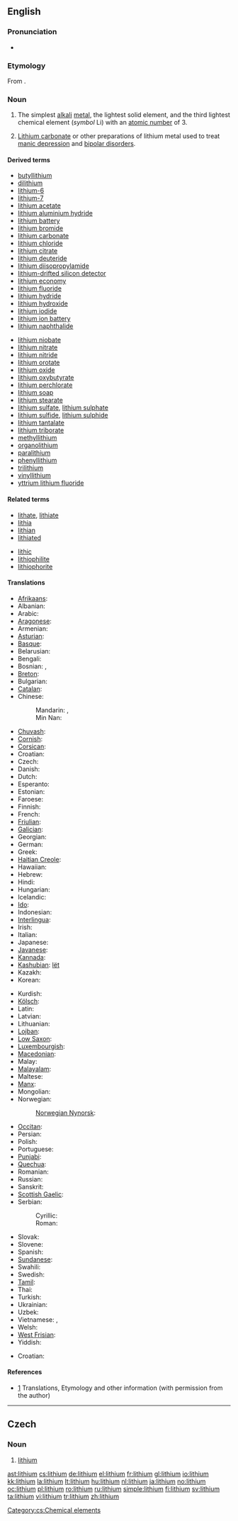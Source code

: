 {{wikipedia|Lithium pharmacology}}
{{wikipedia|Lithium}}
{{also|Lithium}}
==English==
{{elements|Li|helium|He|beryllium|Be}}

===Pronunciation===
* {{IPA|/ˈlɪθiəm/}}

===Etymology===
From {{etyl|el}} {{term|sc=Grek|λίθος|tr=lithos||stone|lang=el}}.

===Noun===
{{en-noun|-}}

# {{element}} The simplest [[alkali]] [[metal]], the lightest solid element, and the third lightest chemical element (''symbol'' Li) with an [[atomic number]] of 3.
# {{pharmaceutical drug}} [[lithium carbonate|Lithium carbonate]] or other preparations of lithium metal used to treat [[manic depression]] and [[bipolar disorder]]s.

====Derived terms====
{{rel-top|terms derived from "lithium"}}
* [[butyllithium]]
* [[dilithium]]
* [[lithium-6]]
* [[lithium-7]]
* [[lithium acetate]]
* [[lithium aluminium hydride]]
* [[lithium battery]]
* [[lithium bromide]]
* [[lithium carbonate]]
* [[lithium chloride]]
* [[lithium citrate]]
* [[lithium deuteride]]
* [[lithium diisopropylamide]]
* [[lithium-drifted silicon detector]]
* [[lithium economy]]
* [[lithium fluoride]]
* [[lithium hydride]]
* [[lithium hydroxide]]
* [[lithium iodide]]
* [[lithium ion battery]]
* [[lithium naphthalide]]
{{rel-mid}}
* [[lithium niobate]]
* [[lithium nitrate]]
* [[lithium nitride]]
* [[lithium orotate]]
* [[lithium oxide]]
* [[lithium oxybutyrate]]
* [[lithium perchlorate]]
* [[lithium soap]]
* [[lithium stearate]]
* [[lithium sulfate]], [[lithium sulphate]]
* [[lithium sulfide]], [[lithium sulphide]]
* [[lithium tantalate]]
* [[lithium triborate]]
* [[methyllithium]]
* [[organolithium]]
* [[paralithium]]
* [[phenyllithium]]
* [[trilithium]]
* [[vinyllithium]]
* [[yttrium lithium fluoride]]
{{rel-bottom}}

====Related terms====
{{rel-top|terms related to "lithium"}}
* [[lithate]], [[lithiate]]
* [[lithia]]
* [[lithian]]
* [[lithiated]]
{{rel-mid}}
* [[lithic]]
* [[lithiophilite]]
* [[lithiophorite]]
{{rel-bottom}}

====Translations====
{{trans-top|chemical element}}
* [[Afrikaans]]: {{t-|af|litium|xs=Afrikaans}}
* Albanian: {{t-|sq|litiumi|xs=Albanian}}
* Arabic: {{t|ar|ليثيوم|m|tr=líθyum|sc=Arab}}
* [[Aragonese]]: {{t-|an|litio|xs=Aragonese}}
* Armenian: {{t-|hy|լիթիում|tr=lit‘ium|sc=Hayeren|xs=Armenian}}
* [[Asturian]]: {{t+|ast|litiu|xs=Asturian}}
* [[Basque]]: {{t|eu|litioa|xs=Basque}}
* Belarusian: {{t|be|лiтый|m|tr=lítyj|sc=Cyrl|xs=Belarusian}}
* Bengali: {{t-|bn|লিথিযাম|sc=Beng|xs=Bengali}}
* Bosnian: {{t-|bs|litij|m}}, {{t-|bs|litijum|m}}
* [[Breton]]: {{t|br|litiom|xs=Breton}}
* Bulgarian: {{t-|bg|литий|m|tr=lítij|sc=Cyrl}}
* [[Catalan]]: {{t-|ca|liti|m}}
* Chinese:
*: Mandarin: {{t-|cmn|鋰|sc=Hani|xs=Mandarin}}, {{t-|cmn|锂|tr=lǐ|sc=Hani|xs=Mandarin}}
*: Min Nan: {{t-|nan|li|xs=Min Nan}}
* [[Chuvash]]: {{tø|cv|лити|sc=Cyrl|xs=Chuvash}}
* [[Cornish]]: {{t|kw|lythyum|xs=Cornish}}
* [[Corsican]]: {{t-|co|litiu|xs=Corsican}}
* Croatian: {{t-|hr|litij|m|alt=lȋtīj}}
* Czech: {{t+|cs|lithium|m}}
* Danish: {{t-|da|lithium}}
* Dutch: {{t+|nl|lithium|n}}
* Esperanto: {{t-|eo|litio|xs=Esperanto}}
* Estonian: {{t-|et|liitium}}
* Faroese: {{t-|fo|lithium|xs=Faroese}}
* Finnish: {{t+|fi|litium}}
* French: {{t+|fr|lithium|m}}
* [[Friulian]]: {{tø|fur|liti|xs=Friulian}}
* [[Galician]]: {{t+|gl|litio|xs=Galician}}
* Georgian: {{t-|ka|ლითიუმი|tr=litiumi|xs=Georgian}}
* German: {{t+|de|Lithium|n}}
* Greek: {{t|el|λίθιο|n|tr=líthio|sc=Grek}}
* [[Haitian Creole]]: {{tø|ht|lityòm|xs=Haitian Creole}}
* Hawaiian: {{tø|haw|likiuma|xs=Hawaiian}}
* Hebrew: {{t+|he|ליתיום|tr=lityum|sc=Hebr}}
* Hindi: {{t-|hi|लिथियम|sc=Deva|xs=Hindi}}
* Hungarian: {{t+|hu|lítium}}
* Icelandic: {{t+|is|litín}}
* [[Ido]]: {{t-|io|litio|xs=Ido}}
* Indonesian: {{t-|id|litium|xs=Indonesian}}
* [[Interlingua]]: {{t-|ia|lithium|xs=Interlingua}}
* Irish: {{t-|ga|litiam|xs=Irish}}
* Italian: {{t+|it|litio|m}}
* Japanese: {{t+|ja|リチウム|tr=richiumu|sc=Jpan}}
* [[Javanese]]: {{t-|jv|litium|xs=Javanese}}
* [[Kannada]]: {{t-|kn|ಲಥಯಮ|xs=Kannada}}
* [[Kashubian]]: [[lët]]
* Kazakh: {{t-|kk|литий|tr=litii|sc=Cyrl|xs=Kazakh}}
* Korean: {{t+|ko|리튬|tr=rityum|sc=Hang}}
{{trans-mid}}
* Kurdish: {{t-|ku|lîtyûm}}
* [[Kölsch]]: {{tø|ksh|Lithium|xs=Kölsch}}
* Latin: {{t+|la|lithium}}
* Latvian: {{t-|lv|litijs|xs=Latvian}}
* Lithuanian: {{t+|lt|litis|xs=Lithuanian}}
* [[Lojban]]: {{t-|jbo|roksodna|xs=Lojban}}
* [[Low Saxon]]: {{t-|nds|lithium|xs=Low Saxon}}
* [[Luxembourgish]]: {{t-|lb|Lithium|xs=Luxembourgish}}
* [[Macedonian]]: {{t|mk|литиум|tr=litium|sc=Cyrl|xs=Macedonian}}
* Malay: {{t-|ms|litium|xs=Malay}}
* [[Malayalam]]: {{t-|ml|ലിഥിയം|xs=Malayalam}}
* Maltese: {{t|mt|litju|xs=Maltese}}
* [[Manx]]: {{t-|gv|litçhey|xs=Manx}}
* Mongolian: {{t-|mn|лити|tr=liti|sc=Cyrl|xs=Mongolian}}
* Norwegian: {{t+|no|litium}}
*: [[Norwegian Nynorsk]]: {{t-|nn|litium|xs=Norwegian Nynorsk}}
* [[Occitan]]: {{t+|oc|liti|xs=Occitan}}
* Persian: {{t-|fa|لیتیم|sc=fa-Arab|xs=Persian}}
* Polish: {{t+|pl|lit|m}}
* Portuguese: {{t+|pt|lítio|m}}
* [[Punjabi]]: {{t-|pa|ਲਿਥੀਅਮ|xs=Punjabi}}
* [[Quechua]]: {{t-|qu|lityu|xs=Quechua}}
* Romanian: {{t+|ro|litiu|n}}
* Russian: {{t+|ru|литий|m|tr=lítij|sc=Cyrl}}
* Sanskrit: {{t-|sa|लिथियम|sc=Deva|xs=Sanskrit}}
* [[Scottish Gaelic]]: {{t|gd|litiam|xs=Scottish Gaelic}}
* Serbian:
*: Cyrillic: {{t-|sr|литиjум|m|sc=Cyrl}}
*: Roman: {{t-|sr|litijum|m}}
* Slovak: {{t-|sk|lítium}}
* Slovene: {{t+|sl|litij}}
* Spanish: {{t+|es|litio|m}}
* [[Sundanese]]: {{t-|su|litium|xs=Sundanese}}
* Swahili: {{t-|sw|lithi|xs=Swahili}}
* Swedish: {{t+|sv|litium|n}}
* [[Tamil]]: {{t-|ta|மென்னியம்|tr=menniyam|xs=Tamil}}
* Thai: {{t-|th|ลิเทียม|tr=lithiam|sc=Thai|xs=Thai}}
* Turkish: {{t+|tr|lityum}}
* Ukrainian: {{t-|uk|лiтiй|m|tr=lítij|sc=Cyrl|xs=Ukrainian}}
* Uzbek: {{t-|uz|литий|tr=litiy|sc=Cyrl|xs=Uzbek}}
* Vietnamese: {{t-|vi|lithi|xs=Vietnamese}}, {{t-|vi|liti|xs=Vietnamese}}
* Welsh: {{t|cy|lithiwm|xs=Welsh}}
* [[West Frisian]]: {{t-|fy|lithium|xs=West Frisian}}
* Yiddish: {{t-|yi|ליטיום|n|tr=litium|sc=Hebr|xs=Yiddish}}
{{trans-bottom}}

{{trans-top|treatment for mental disorders}}
* Croatian: {{t-|hr|litij|m|alt=lȋtīj}}
{{trans-mid}}
{{trans-bottom}}

====References====
* [http://elements.vanderkrogt.net/elem/li.html] Translations, Etymology and other information (with permission from the author)

----

==Czech==

===Noun===
{{infl|cs|noun|g=n}}

# [[#English|lithium]]

[[Category:cs:Chemical elements]]

[[ast:lithium]]
[[cs:lithium]]
[[de:lithium]]
[[el:lithium]]
[[fr:lithium]]
[[gl:lithium]]
[[io:lithium]]
[[kk:lithium]]
[[la:lithium]]
[[lt:lithium]]
[[hu:lithium]]
[[nl:lithium]]
[[ja:lithium]]
[[no:lithium]]
[[oc:lithium]]
[[pl:lithium]]
[[ro:lithium]]
[[ru:lithium]]
[[simple:lithium]]
[[fi:lithium]]
[[sv:lithium]]
[[ta:lithium]]
[[vi:lithium]]
[[tr:lithium]]
[[zh:lithium]]